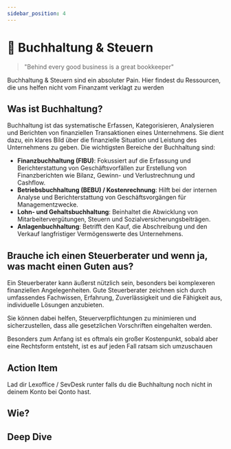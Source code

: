 ```yaml
---
sidebar_position: 4
---
```


# 🚮 Buchhaltung & Steuern

> "Behind every good business is a great bookkeeper"

<Admonition type="tip" icon="📍">
  Buchhaltung & Steuern sind ein absoluter Pain. Hier findest du Ressourcen, die uns helfen nicht vom Finanzamt verklagt zu werden
</Admonition>

## Was ist Buchhaltung?

Buchhaltung ist das systematische Erfassen, Kategorisieren, Analysieren und Berichten von finanziellen Transaktionen eines Unternehmens. Sie dient dazu, ein klares Bild über die finanzielle Situation und Leistung des Unternehmens zu geben. Die wichtigsten Bereiche der Buchhaltung sind:

- **Finanzbuchhaltung (FIBU)**: Fokussiert auf die Erfassung und Berichterstattung von Geschäftsvorfällen zur Erstellung von Finanzberichten wie Bilanz, Gewinn- und Verlustrechnung und Cashflow.
- **Betriebsbuchhaltung (BEBU) / Kostenrechnung**: Hilft bei der internen Analyse und Berichterstattung von Geschäftsvorgängen für Managementzwecke.
- **Lohn- und Gehaltsbuchhaltung**: Beinhaltet die Abwicklung von Mitarbeitervergütungen, Steuern und Sozialversicherungsbeiträgen.
- **Anlagenbuchhaltung**: Betrifft den Kauf, die Abschreibung und den Verkauf langfristiger Vermögenswerte des Unternehmens.

## Brauche ich einen Steuerberater und wenn ja, was macht einen Guten aus?

Ein Steuerberater kann äußerst nützlich sein, besonders bei komplexeren finanziellen Angelegenheiten. Gute Steuerberater zeichnen sich durch umfassendes Fachwissen, Erfahrung, Zuverlässigkeit und die Fähigkeit aus, individuelle Lösungen anzubieten.

Sie können dabei helfen, Steuerverpflichtungen zu minimieren und sicherzustellen, dass alle gesetzlichen Vorschriften eingehalten werden.

Besonders zum Anfang ist es oftmals ein großer Kostenpunkt, sobald aber eine Rechtsform entsteht, ist es auf jeden Fall ratsam sich umzuschauen

## Action Item

Lad dir Lexoffice / SevDesk runter falls du die Buchhaltung noch nicht in deinem Konto bei Qonto hast.

## Wie?

<Tooltipp
  toolName="Lexoffice"
  toolDescription="Geht darum, dass du einen Ort für Belege und Rechnungen hast."
  toolSource="https://www.lexoffice.de/"
  tutorialSource="https://www.youtube.com/watch?v=QlQd2NkNYSY"
  buttonText="Konto eröffnen"
/>

## Deep Dive
